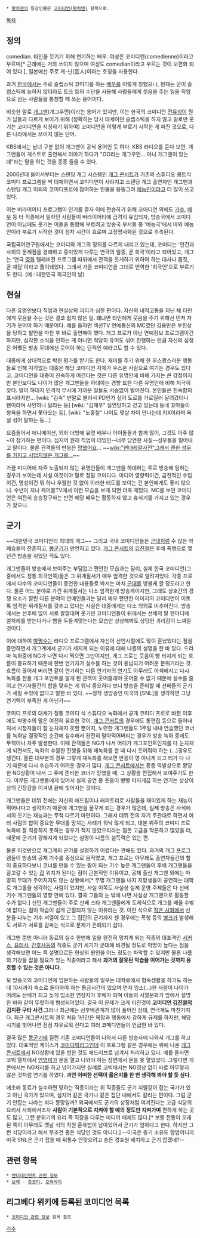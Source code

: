  * [[왓치맨]]의 등장인물은 [[코미디언(왓치맨)]] 항목으로.

[[목차]]

== 정의 ==
comedian. 타인을 웃기기 위해 연기하는 배우. 여성은 코미디엔(comedienne)이라고 부르며[* 근래에는 거의 쓰이지 않으며 여성도 comedian이라고 부르는 것이 보편화 되어 있다.], 일본에선 주로 게-닌(芸人)이라는 호칭을 사용한다.

과거 [[한국]]에서는 주로 슬랩스틱 코미디를 하는 [[배우]]를 이렇게 칭했으나, 현재는 굳이 슬랩스틱에 능하지 않더라도 토크 등의 수단을 사용해 사람들에게 웃음을 주는 일을 직업으로 삼는 사람들을 통칭할 때 쓰는 용어이다.

비슷한 말로 [[개그맨]](개그우먼)이라는 용어가 있지만, 이는 한국의 코미디언 [[전유성]]이 뭔가 남들과 다르게 보이기 위해 (정확히는 당시 대세이던 슬랩스틱을 하지 않고 말로만 웃기는 코미디언을 지칭하기 위하여) 코미디언을 이렇게 부르기 시작한 게 퍼진 것으로, 다른 나라에서는 쓰이지 않는 단어.

KBS에서는 남녀 구분 없이 개그맨이 공식 용어인 듯 하다. KBS 라디오를 듣다 보면, 개그맨들이 게스트로 출연해서 이야기 하다가 "OO라는 개그우먼… 아니 개그맨이 있는데"라는 말을 하는 것을 종종 들을 수 있다.

2000년대 들어서부터는 스탠딩 개그 시스템인 [[개그 콘서트]]가 기존의 스튜디오 콩트식 코미디 프로그램을 싹 대체하면서 코미디언이 사라지고 스탠딩 개그 출연자인 개그맨과 스탠딩 개그 이외의 코미디프로에 참여하는 인물을 뭉뚱그려 [[예능]]인이라고 더 많이 쓰고 있다.

이는 버라이어티 프로그램이 인기를 끌자 이에 편승하기 위해 코미디언 외에도 [[가수]], [[배우]] 등 타 직종에서 일하던 사람들이 버라이어티에 급격히 유입되자, 방송국에서 코미디언이 아님에도 웃기는 이들을 통합해 부르려고 방송국 부서들 중 '예능국'에서 따와 예능인이라 부르기 시작한 것이 점차 시간이 흐르며 고정명사화된 것으로 추측된다.

국립국어연구원에서는 코미디와 개그의 정의를 다르게 내리고 있는데, 코미디는 '인간과 사회의 문제점을 경쾌하고 흥미있게 다루는 연극의 일종, 곧 희극'이라고 되어있고, 개그는 '연극 [[영화]] 텔레비전 프로그램 따위에서 관객을 웃게하기 위하여 하는 대사나 몸짓, 곧 재담'이라고 풀이돼있다. 그래서 가끔 코미디언을 그대로 번역한 '희극인'으로 부르기도 한다. (예 : 대한민국 희극인의 날)

== 현실 ==
다른 유명인보다 직업과 현실상의 괴리가 심한 편이다. 자신의 내적고통을 지닌 채 타인에게 웃음을 주는 것은 결코 쉽지 않은 일. 왜냐면 타인에게 웃음을 주기 위해선 먼저 자기가 웃어야 하기 때문이다. 예를 들자면 섹션TV 연예통신의 MC였던 김용만은 부친상을 당하고 발인을 마친 후 바로 출연해야 했다. 개그 프로가 아닌 연예정보 프로그램이긴 하지만, 심각한 소식을 전하는 게 아니면 적당히 유머도 섞어 진행하는 만큼 자신의 심정은 어쨌든 방송 무대에선 웃어야 하는 단적인 예라고도 할 수 있다.

대중에게 상대적으로 박한 평가를 받기도 한다. 재미를 주기 위해 한 우스꽝스러운 행동들로 인해 지각없는 대중은 해당 코미디언 자체가 우스운 사람으로 여기는 경우도 있다고. 코미디언을 대중이 친숙하게 여긴다는 것은 다른 유명인에 비해 가지는 큰 강점이지만 본인보다도 나이가 많은 개그맨들을 하대하는 경향 또한 다른 유명인에 비해 지극히 잦다. 말이 하대지 인격적 무시에 가까운 일들도 서슴없이 벌어진다. 본인들은 친숙함의 표시라지만... [wiki: "김숙" 반말로 불러서 PD인가 싶어 도로를 가로질러 달려갔더니 팬이라며 사인하나 달라는 둥] [wiki: "김재우" 실연당하고 걷고 있는데 동네 꼬마들이 쌍욕을 하면서 쫓아오는 둥], [wiki: "노홍철" 나이도 몇살 차이 안나는데 지X이라며 욕설 섞어 말하는 둥...] 

요즘들어서 애니메이션, 외화 더빙에 유명 배우나 아이돌들과 함께 많이, 그것도 아주 많~이 참가하는 편이다. 심지어 원래 직업이 더빙인--너무 당연한 사실--성우들을 밀어내고 말이다. 물론 관객들의 반응은 [[망했어요]]... ~~[[wiki:"현대레알사전"그래서 괜한 성우를 가지고 시덥지않은 개그를...]]~~

가끔 미디어에 자주 노출되지 않는 유명인들이 개그맨을 하대하는 투로 방송에 임하는 경우가 보이는데 사실 이것이야 말로 정말 코미디다. 미디어 영향력이건, 금전적인 수입이건, 명성이건 뭐 하나 우월한 것 없이 이러한 태도를 보이는 건 본인에게도 좋지 않으니. 수년이 지나 케이블TV에서 이런 모습을 보게 되면 더욱 재밌다. MC를 보던 코미디언은 여전히 승승장구하는 반면 해당 배우는 활동하지 않고 휴식기를 가지고 있는 경우가 잦으니.

== 군기 ==
~~대한민국 코미디언의 최대의 개그~~ 그리고 국내 코미디언들은 [[군대]]처럼 수 많은 악폐습들이 잔존하고, [[똥군기]]가 만연하고 있다. [[개그 콘서트]]의 [[김진철]]은 후배 폭행으로 몇 년간 방송을 쉬었던 적도 있다.

개그맨들이 방송에서 보여주는 부담없고 편안한 모습과는 달리, 실제 한국 코미디언(그 중에서도 정통 희극인쪽)들은 그 위계질서가 매우 엄격한 것으로 알려져있다. 각종 프로에서 다수의 코미디언들이 증언한 내용들로 봐서는 마치 [[군대]]를 방불케 할 정도라고 한다. 물론 어느 분야로 가건 위계질서는 다소 엄격한게 방송계이지만, 그래도 상호간의 경쟁 요소가 깔린 다른 분야의 연예인들과는 달리 매우 편안한 이미지의 코미디언이 이토록 엄격한 위계질서를 갖추고 있다는 사실은 대중에게는 다소 의외로 비추어진다. 방송에서는 선후배 없이 서로 깔깔대며 웃기던 코미디언들이 뒤에서는 선배의 말 한마디에 얼차례를 받는다거나 뺨을 두들겨맞는다는 모습만 상상해봐도 상당한 괴리감이 느껴질 것이다.

이에 대하여 [[박명수]]는 라디오 프로그램에서 자신이 신인시절에도 많이 혼났었다는 점을 증언하면서 개그계에서 군기가 세지게 되는 이유에 대해 나름의 설명을 한 바 있다. 드라마 녹화중에 NG가 나면 다시 찍으면 그만이지만, 개그 프로는 웃음이 빵 터지게 되는 흐름이 중요하기 때문에 한번 연기자가 실수를 하는 것이 용납되기 어려운 분위기라는 것. 흐름이 끊어져 버리면 같이 연기하는 다른 연기자의 연기도 아무래도 어색해지고 다시 녹화를 한들 개그 포인트를 알게 된 관객이 웃어줄래야 웃어줄 수 없기 때문에 실수를 줄이고 연기자들간의 합을 맞추는 게 워낙 중요하다 보니 방송을 준비할 때 선배들의 군기가 세질 수밖에 없다고 말한 바 있다. ~~정작 생방송인 미국의 [SNL]을 생각하면 그냥 연기력이 부족한 게 아닌가~~

코미디 프로의 대세가 정통 코미디 식 스튜디오 녹화에서 공개 코미디 프로로 바뀐 이후에도 박명수의 말은 여전히 유효한 것이, [[개그 콘서트]]의 경우에도 통편집 등으로 들어내져서 시청자들이 잘 눈치채지 못할 뿐이지, 노련한 개그맨들도 1주일 내내 연습했던 코너를 녹화날 결정적인 순간에 실수해서 완전히 말아먹어버리는 경우가 방송 녹화 중에도 무척이나 자주 발생한다. 이때 관객들은 NG가 나서 어디가 개그포인트인지를 다 눈치채게 되면서도, 녹화의 수월한 진행을 위해 재녹화를 할 때 다시 웃어줘야 하는 (...)경우도 생긴다. 물론 대부분의 경우 그렇게 재녹화를 해보면 반응이 영 아니게 되고 티가 다 나기 때문에 다시 수습하기 어려운 경우가 많다. [[개그 콘서트]]에서는 종종 역발상으로 황당한  NG상황이 나서 그 주에 준비한 코너가 망했을 때, 그 상황을 편집해서 보여주기도 한다. 아무튼 개그맨들에게 있어서 실제 공연 중 웃음이 빵빵 터지게끔 하는 연기는 상상이상의 긴장감을 이겨낸 끝에 빚어지는 것이다. 

개그맨들은 데뷔 전에는 자신의 애드립이나 래퍼토리로 사람들을 재미있게 하는 재능이 뛰어나다고 생각하기 때문에 개그맨을 꿈꾸게 되는 경우가 많은데, 실제 방송은 사석에서의 웃기는 재능과는 무척 다르기 마련이다. 그래서 데뷔 전의 자기 주관대로 하면서 여러 사람의 합이 중요한 무대를 망치는 사례가 워낙 많게 되고, 대본 위주의 코미디 프로 녹화에 잘 적응하지 못하는 경우가 적지 않았으리라는 점은 고금을 막론하고 많았을 터, 때문에 군기가 강해지게 되었다는 설명이 나름의 설득력은 있는 편.

물론 이것만으로 개그계의 군기를 설명하기 어렵다는 견해도 있다. 과거의 개그 프로그램들이 방송의 공채 기수를 중심으로 움직였고, 개그 프로는 아무래도 출연자들간의 합이 중요하다보니 코너를 만들 수 있는 짬이 되는 기수 높은 개그맨들이 후배 개그맨들을 끌고갈 수 있는 [[갑]] 위치가 된다는 점이 근본적인 이유이고, 공채 출신 개그맨 외에는 마땅히 무대가 주어지지도 않는 상황에서[* 무명 개그맨들 내지 지망생들이 공연하는 대학로 개그홀을 생각하는 사람이 있지만, 사실 이쪽도 사실상 실제 운영 주체들은 다 선배 기수 개그맨들의 영향 안에 있다. 결국 그들의 눈 밖에 나면 사실상 개그맨으로 활동할 수가 없다.] 신인 개그맨들이 주로 선배 스타 개그맨들에게 도제식으로 개그를 배울 수밖에 없다는 점이 악습이 쉽게 근절되지 않는 이유라는 것. 이런 식으로 [[작은 사회]]에서 신분을 나누는 기수 서열이 있고 그 집단의 군기까지 센 경우에는 폭행 등의 [[병크]]가 발생해도 서로가 서로를 감싸는 식으로 문제가 은폐되기 쉽다.

개그맨 뿐만 아니라 동료의 실수 한번에 일을 완전히 망치게 되는 직종의 대표격인 [[서커스]], [[요리사]], [[간호사]]등의 직종도 군기 세기가 군대에 비견될 정도로 악명이 높다는 점을 생각해보면 어느 쪽 설명으로든 현상의 원인을 어느 정도는 파악할 수 있지만 물론 나름의 기강을 잡을 필요가 있는 직종이라고 해서 '''과거의 잘못된 악습을 이어가는 것까지 옹호할 수 있는 것은 아니다.'''
 
모 방송국의 코미디언에 입문하는 사람들의 일부는 대학로에서 합숙생활을 하기도 하는데 10시까지 숙소로 돌아와야 하는  통금시간이 있으며 먼저 입소(...)한 사람이 나이가 어려도 선배가 되고 늦게 입소한 연장자가 후배가 되며 이들의 서열문화가 앞에서 설명한 바와 같이 뚜렷하게 형성되어있다. 결국 이 문제가 크게 터진것이 '''코미디언 [[김진철]]의 김지환 구타 사건'''.그러나 최근에는 선후배관계가 많이 풀어진 상태, 연극계도 마찬가지다. 최근 개그콘서트의 경우 처음 1년간은 복장과 행동에서 강하게 규제를 하지만, 해당 시기를 벗어나면 점점 자유로워 진다고 여러 코메디언들이 언급한 바 있다.

결국 많은 [[똥군기]]에 질린 기존 코미디언들이 나와서 다른 방송사에 나와서 개그를 하고 있다. 대표적인 케이스가 [[코미디빅리그]]인데 이 프로그램 같은 경우에는 위에 나온 [[개그 콘서트]]에서 NG상황에 있을 법한 것도 애드리브로 넘겨서 처리하고 있다. 예를 들자면 코빅 열차에서 [[안영미]]가 문을 열고 나와야 하는 장면에서 문을 못 열었었다. 그렇다면 개콘에서는 NG처리를 하고 넘어가지만 실례로 코빅에서는 NG영상 없이 바로 아무렇지 않은 것처럼 연기를 하였다.
'''과연 어떠한 선택이 옳은지를 한 번 생각해 봐야 할 듯 싶다.''' 

애초에 동료가 실수하면 망하는 직종이라는 위 직종들도 군기 지랄같이 잡는 국가가 있고 아닌 국가가 있으며, 심지어 같은 국가나 같은 집단 내에서도 갈리는 편이다. 그럼 군기 안잡는 나라는 죄다 똥망일까? 외국에서도 군기의 상징처럼 여겨진다는 고급 식당의 요리사 사회에서조차 '''사람이 기본적으로 지켜야 할 예의 정도만 지켜가며''' 편하게 하는 곳도 많고, 그런 분위기의 요리 쪽 직장을 다루는 미디어 매체도 많다.[* 보통 전통이 오래된 쪽이 아무래도 옛날 식의 직원 훈육법이 남아있어서 군기가 엄하다고 한다. 하지만 그런 식당이라고 해서 무조건 좋은 식당인 것도 아니다.] --미국은 총기 소유도 합법이니까 미국 SNL은 군기 잡을 때 뒤통수 안맞으려고 총든 경호원 배치하고 군기 잡겠네?-- 
== 관련 항목 ==
 * [[엔터테인먼트 관련 정보]]
 * [[보케]] - [[츳코미]], [[오와라이]]

== 리그베다 위키에 등록된 코미디언 목록 ==
 * [[코미디언 관련 정보]] 항목 참조

[[각주]]
